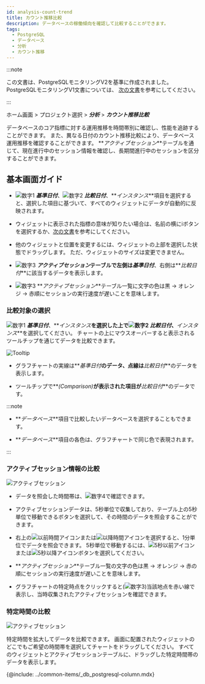 ```yaml
---
id: analysis-count-trend
title: カウント推移比較
description: データベースの稼働傾向を確認して比較することができます。
tags:
  - PostgreSQL
  - データベース
  - 分析
  - カウント推移
---
```


:::note

この文書は、PostgreSQLモニタリングV2を基準に作成されました。 PostgreSQLモニタリングV1文書については、 [次の文書](../postgresql-v1/analysis-count-trend)を参考にしてください。

:::

ホーム画面 > プロジェクト選択 > **_分析_** > **_カウント推移比較_**

データベースのコア指標に対する運用推移を時間帯別に確認し、性能を追跡することができます。 また、異なる日付のカウント推移比較により、データベース運用推移を確認することができます。 **_アクティブセッション_**テーブルを通じて、現在進行中のセッション情報を確認し、長期間進行中のセッションを区分することができます。

## 基本画面ガイド

<ProdImg img='db-compare-count-trend.png' desc='카운트 추이' />

-   ![数字1](/img/number-01.png) **_基準日付_**、![数字2](/img/number-02.png) **_比較日付_**、**_インスタンス_**項目を選択すると、選択した項目に基づいて、すべてのウィジェットにデータが自動的に反映されます。

-   ウィジェットに表示された指標の意味が知りたい場合は、名前の横に<span class='mark'>i</span>ボタンを選択するか、[次の文書](metrics-data-list)を参考にしてください。

-   他のウィジェットと位置を変更するには、ウィジェットの上部を選択した状態でドラッグします。 ただ、ウィジェットのサイズは変更できません。

-   ![数字3](/img/number-03.png) **_アクティブセッション_**テーブルで左側は**_基準日付_**、右側は**_比較日付_**に該当するデータを表示します。

-   ![数字3](/img/number-03.png) **_アクティブセッション_**テーブル一覧に文字の色は黒 → <span class='slow'>オレンジ</span> → <span class='vslow'>赤</span>順にセッションの実行速度が遅いことを意味します。

### 比較対象の選択

![数字1](/img/number-01.png) **_基準日付_**、**_インスタンス_**を選択した上で![数字2](/img/number-02.png) **_比較日付_**、**_インスタンス_**を選択してください。 チャートの上にマウスオーバーすると表示されるツールチップを通じてデータを比較できます。

![Tooltip](/img/db-compare-count-trend-tootip.png)

-   グラフチャートの実線は**_基準日付_**のデータ、点線は**_比較日付_**のデータを表示します。

-   ツールチップで**_(Comparison)_**が表示された項目が**_比較日付_**のデータです。

:::note

-   **_データベース_**項目で比較したいデータベースを選択することもできます。

-   **_データベース_**項目の各色は、グラフチャートで同じ色で表現されます。

:::

### アクティブセッション情報の比較

![アクティブセッション](/img/db-compare-count-trend-activesession.png)

-   データを照会した時間帯は、![数字4](/img/number-04.png)で確認できます。

-   アクティブセッションデータは、5秒単位で収集しており、テーブル上の5秒単位で移動できるボタンを選択して、その時間のデータを照会することができます。

-   右上の![以前時間アイコン](/img/ico-left-time.svg)または![以降時間アイコン](/img/ico-right-time.svg)を選択すると、1分単位でデータを照会できます。 5秒単位で移動するには、![5秒以前アイコン](/img/ic-caret-left.svg)または![5秒以降アイコン](/img/ic-caret-right.svg)ボタンを選択してください。

-   **_アクティブセッション_**テーブル一覧の文字の色は黒 → <span class='slow'>オレンジ</span> → <span class='vslow'>赤</span>の順にセッションの実行速度が遅いことを意味します。

-   グラフチャートの特定時点をクリックすると(![数字3](/img/number-03.png))当該地点を赤い線で表示し、当時収集されたアクティブセッションを確認できます。

### 特定時間の比較

![アクティブセッション](/img/db-count-trend-extend-time.png)

特定時間を拡大してデータを比較できます。 画面に配置されたウィジェットのどこでもご希望の時間帯を選択してチャートをドラッグしてください。 すべてのウィジェットとアクティブセッションテーブルに、ドラッグした特定時間帯のデータを表示します。

<!--컬럼 정보 안내-->

{@include: ../common-items/_db_postgresql-column.mdx}
